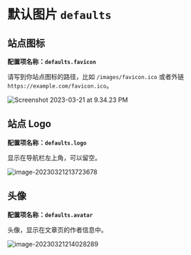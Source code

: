 # 默认图片 `defaults`

## 站点图标

**配置项名称：`defaults.favicon`**

请写到你站点图标的路径，比如 `/images/favicon.ico` 或者外链 `https://example.com/favicon.ico`。

![Screenshot 2023-03-21 at 9.34.23 PM](https://evan.beee.top/img/2023/03/21/2230cd8f61c9e07109113aab9539d8cf.png)

## 站点 Logo

**配置项名称：`defaults.logo`**

显示在导航栏左上角，可以留空。

![image-20230321213723678](https://evan.beee.top/img/2023/03/21/cff6f1d8714a6e801806d564886c9c9a.png)

## 头像

**配置项名称：`defaults.avatar`**

头像，显示在文章页的作者信息中。

![image-20230321214028289](https://evan.beee.top/img/2023/03/21/789d405efa91a67e6a84a71a247346e4.png)
